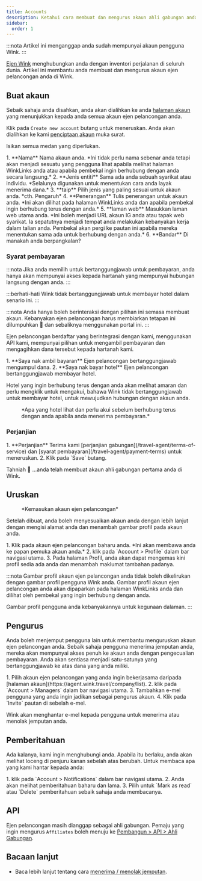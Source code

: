 ```yaml
---
title: Accounts
description: Ketahui cara membuat dan mengurus akaun ahli gabungan anda di Wink.
sidebar:
  order: 1
---
```


:::nota
Artikel ini menganggap anda sudah mempunyai akaun pengguna Wink.
:::

[Ejen Wink](https://agent.wink.travel) menghubungkan anda dengan inventori perjalanan di seluruh dunia. Artikel ini membantu anda membuat dan mengurus akaun ejen pelancongan anda di Wink.

## Buat akaun

Sebaik sahaja anda disahkan, anda akan dialihkan ke anda [halaman akaun](https://agent.wink.travel/company/list) yang menunjukkan kepada anda semua akaun ejen pelancongan anda.

Klik pada `Create new account` butang untuk meneruskan. Anda akan dialihkan ke kami [penciptaan akaun](https://agent.wink.travel/company/create) muka surat.

Isikan semua medan yang diperlukan.

<Steps>
  1. **Nama** Nama akaun anda. *Ini tidak perlu nama sebenar anda tetapi akan menjadi sesuatu yang pengguna lihat apabila melihat halaman WinkLinks anda atau apabila pembekal ingin berhubung dengan anda secara langsung.*
  2. **Jenis entiti** Sama ada anda sebuah syarikat atau individu. *Selalunya digunakan untuk menentukan cara anda layak menerima dana.*
  3. **taip** Pilih jenis yang paling sesuai untuk akaun anda. *cth. Pengaruh*
  4. **Penerangan** Tulis penerangan untuk akaun anda. *Ini akan dilihat pada halaman WinkLinks anda dan apabila pembekal ingin berhubung terus dengan anda.*
  5. **laman web** Masukkan laman web utama anda. *Ini boleh menjadi URL akaun IG anda atau tapak web syarikat. Ia sepatutnya menjadi tempat anda melakukan kebanyakan kerja dalam talian anda. Pembekal akan pergi ke pautan ini apabila mereka menentukan sama ada untuk berhubung dengan anda.*
  6. **Bandar** Di manakah anda berpangkalan?
</Steps>


### Syarat pembayaran

:::nota
Jika anda memilih untuk bertanggungjawab untuk pembayaran, anda hanya akan mempunyai akses kepada hartanah yang mempunyai hubungan langsung dengan anda.
:::

:::berhati-hati
Wink tidak bertanggungjawab untuk membayar hotel dalam senario ini.
:::

:::nota
Anda hanya boleh berinteraksi dengan pilihan ini semasa membuat akaun. Kebanyakan ejen pelancongan harus membiarkan tetapan ini dilumpuhkan 🛑 dan sebaliknya menggunakan portal ini.
:::

Ejen pelancongan berdaftar yang berintegrasi dengan kami, menggunakan API kami, mempunyai pilihan untuk mengambil pembayaran dan mengagihkan dana tersebut kepada hartanah kami.

<Steps>
  1. **Saya nak ambil bayaran** Ejen pelancongan bertanggungjawab mengumpul dana.
  2. **Saya nak bayar hotel** Ejen pelancongan bertanggungjawab membayar hotel.
</Steps>


Hotel yang ingin berhubung terus dengan anda akan melihat amaran dan perlu mengklik untuk mengakui, bahawa Wink tidak bertanggungjawab untuk membayar hotel, untuk mewujudkan hubungan dengan akaun anda.

<figure>
  <CloudinaryImage width="700" height="220" resize="scale" quality="best" alt="Hartanah mengakui hubungan TA" src="academy/property-ta-agreement" errorImage="noimage_opaque_nyrtl0.png" />

  <figcaption>*Apa yang hotel lihat dan perlu akui sebelum berhubung terus dengan anda apabila anda menerima pembayaran.*</figcaption>
</figure>


### Perjanjian

<Steps>
  1. **Perjanjian** Terima kami [perjanjian gabungan](/travel-agent/terms-of-service) dan [syarat pembayaran](/travel-agent/payment-terms) untuk meneruskan.
  2. Klik pada `Save` butang.
</Steps>


Tahniah 🎉 ...anda telah membuat akaun ahli gabungan pertama anda di Wink.

## Uruskan

<figure>
  <CloudinaryImage width="350" height="445" resize="scale" quality="best" alt="Akaun ejen pelancongan" src="academy/travel-agent" errorImage="noimage_opaque_nyrtl0.png" />

  <figcaption>*Kemasukan akaun ejen pelancongan*</figcaption>
</figure>


Setelah dibuat, anda boleh menyesuaikan akaun anda dengan lebih lanjut dengan mengisi alamat anda dan menambah gambar profil pada akaun anda.

<Steps>
  1. Klik pada akaun ejen pelancongan baharu anda. *Ini akan membawa anda ke papan pemuka akaun anda.*
  2. klik pada `Account > Profile` dalam bar navigasi utama.
  3. Pada halaman Profil, anda akan dapat mengemas kini profil sedia ada anda dan menambah maklumat tambahan padanya.
</Steps>


:::nota
Gambar profil akaun ejen pelancongan anda tidak boleh dikelirukan dengan gambar profil pengguna Wink anda. Gambar profil akaun ejen pelancongan anda akan dipaparkan pada halaman WinkLinks anda dan dilihat oleh pembekal yang ingin berhubung dengan anda.

Gambar profil pengguna anda kebanyakannya untuk kegunaan dalaman.
:::

## Pengurus

Anda boleh menjemput pengguna lain untuk membantu menguruskan akaun ejen pelancongan anda. Sebaik sahaja pengguna menerima jemputan anda, mereka akan mempunyai akses penuh ke akaun anda dengan pengecualian pembayaran. Anda akan sentiasa menjadi satu-satunya yang bertanggungjawab ke atas dana yang anda miliki.

<Steps>
  1. Pilih akaun ejen pelancongan yang anda ingin bekerjasama daripada [halaman akaun](https://agent.wink.travel/company/list).
  2. klik pada `Account > Managers` dalam bar navigasi utama.
  3. Tambahkan e-mel pengguna yang anda ingin jadikan sebagai pengurus akaun.
  4. Klik pada `Invite` pautan di sebelah e-mel.
</Steps>


Wink akan menghantar e-mel kepada pengguna untuk menerima atau menolak jemputan anda.

## Pemberitahuan

Ada kalanya, kami ingin menghubungi anda. Apabila itu berlaku, anda akan melihat loceng di penjuru kanan sebelah atas berubah.
Untuk membaca apa yang kami hantar kepada anda:

<Steps>
  1. klik pada `Account > Notifications` dalam bar navigasi utama.
  2. Anda akan melihat pemberitahuan baharu dan lama.
  3. Pilih untuk `Mark as read` atau `Delete` pemberitahuan sebaik sahaja anda membacanya.
</Steps>


## API

Ejen pelancongan masih dianggap sebagai ahli gabungan. Pemaju yang ingin mengurus `Affiliates` boleh menuju ke [Pembangun > API > Ahli Gabungan](/developers/apis/#affiliate-api).

## Bacaan lanjut

* Baca lebih lanjut tentang cara [menerima / menolak jemputan](/user/invites).

